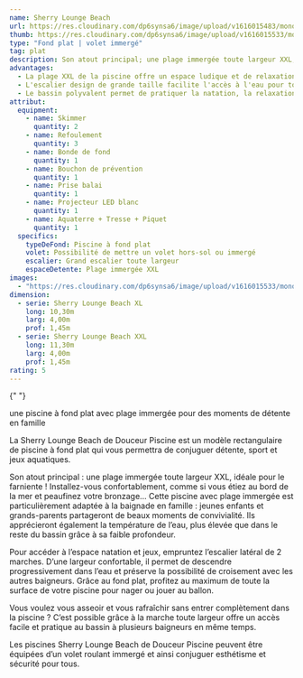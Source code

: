 ```yaml
---
name: Sherry Lounge Beach
url: https://res.cloudinary.com/dp6synsa6/image/upload/v1616015483/monoblocs-fonds-plats/piscine-sherry-lounge/sherry-lounge-4_kuyyzo.jpg
thumb: https://res.cloudinary.com/dp6synsa6/image/upload/v1616015533/monoblocs-fonds-plats/piscine-lounge-beach/schema-sherry-lounge-beach-380x-81a_m87dhp.png
type: "Fond plat | volet immergé"
tag: plat
description: Son atout principal; une plage immergée toute largeur XXL, idéale pour le farniente ! Installez-vous confortablement, comme si vous étiez au bord de la mer et peaufinez votre bronzage…
advantages:
  - La plage XXL de la piscine offre un espace ludique et de relaxation idéal pour toute la famille.
  - L'escalier design de grande taille facilite l'accès à l'eau pour tous les baigneurs.
  - Le bassin polyvalent permet de pratiquer la natation, la relaxation et les jeux aquatiques pour des moments de plaisir en famille ou entre amis.
attribut:
  equipment:
    - name: Skimmer
      quantity: 2
    - name: Refoulement
      quantity: 3
    - name: Bonde de fond
      quantity: 1
    - name: Bouchon de prévention
      quantity: 1
    - name: Prise balai
      quantity: 1
    - name: Projecteur LED blanc
      quantity: 1
    - name: Aquaterre + Tresse + Piquet
      quantity: 1
  specifics:
    typeDeFond: Piscine à fond plat
    volet: Possibilité de mettre un volet hors-sol ou immergé
    escalier: Grand escalier toute largeur
    espaceDetente: Plage immergée XXL
images:
  - "https://res.cloudinary.com/dp6synsa6/image/upload/v1616015533/monoblocs-fonds-plats/piscine-lounge-beach/sherry-lounge-xxl_ti2ih5.jpg"
dimension:
  - serie: Sherry Lounge Beach XL
    long: 10,30m
    larg: 4,00m
    prof: 1,45m
  - serie: Sherry Lounge Beach XXL
    long: 11,30m
    larg: 4,00m
    prof: 1,45m
rating: 5
---
```


<div class="mt-4 max-w-[720px]">

{" "}
<div class="mb-2 text-center font-semibold text-primary">
	une piscine à fond plat avec plage immergée pour des moments de détente en
	famille
</div>

La Sherry Lounge Beach de Douceur Piscine est un modèle rectangulaire de piscine à fond plat qui vous permettra de conjuguer détente, sport et jeux aquatiques.

Son atout principal : une plage immergée toute largeur XXL, idéale pour le farniente ! Installez-vous confortablement, comme si vous étiez au bord de la mer et peaufinez votre bronzage… Cette piscine avec plage immergée est particulièrement adaptée à la baignade en famille : jeunes enfants et grands-parents partageront de beaux moments de convivialité. Ils apprécieront également la température de l’eau, plus élevée que dans le reste du bassin grâce à sa faible profondeur.

Pour accéder à l’espace natation et jeux, empruntez l’escalier latéral de 2 marches. D’une largeur confortable, il permet de descendre progressivement dans l’eau et préserve la possibilité de croisement avec les autres baigneurs. Grâce au fond plat, profitez au maximum de toute la surface de votre piscine pour nager ou jouer au ballon.

Vous voulez vous asseoir et vous rafraîchir sans entrer complètement dans la piscine ? C’est possible grâce à la marche toute largeur offre un accès facile et pratique au bassin à plusieurs baigneurs en même temps.

Les piscines Sherry Lounge Beach de Douceur Piscine peuvent être équipées d’un volet roulant immergé et ainsi conjuguer esthétisme et sécurité pour tous.

</div>
